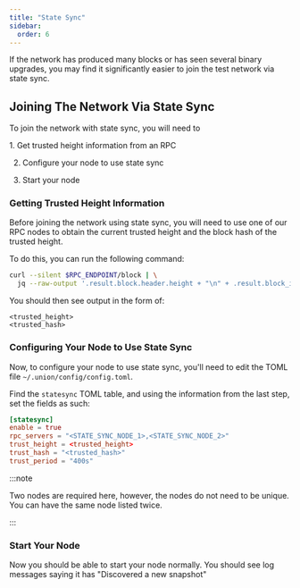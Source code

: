 ```yaml
---
title: "State Sync"
sidebar:
  order: 6
---
```



If the network has produced many blocks or has seen several binary upgrades, you may find it significantly easier to join the test network via state sync.

## Joining The Network Via State Sync

To join the network with state sync, you will need to

<Steps>
1. Get trusted height information from an RPC

2. Configure your node to use state sync

3. Start your node

</Steps>

### Getting Trusted Height Information

Before joining the network using state sync, you will need to use one of our RPC nodes to obtain the current trusted height and the block hash of the trusted height.

To do this, you can run the following command:

```sh frame="none"
curl --silent $RPC_ENDPOINT/block | \
  jq --raw-output '.result.block.header.height + "\n" + .result.block_id.hash'
```

You should then see output in the form of:

```
<trusted_height>
<trusted_hash>
```

### Configuring Your Node to Use State Sync

Now, to configure your node to use state sync, you'll need to edit the TOML file `~/.union/config/config.toml`.

Find the `statesync` TOML table, and using the information from the last step, set the fields as such:

```toml
[statesync]
enable = true
rpc_servers = "<STATE_SYNC_NODE_1>,<STATE_SYNC_NODE_2>"
trust_height = <trusted_height>
trust_hash = "<trusted_hash>"
trust_period = "400s"
```

:::note

Two nodes are required here, however, the nodes do not need to be unique. You can have the same node listed twice.

:::

### Start Your Node

Now you should be able to start your node normally. You should see log messages saying it has "Discovered a new snapshot"
